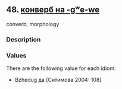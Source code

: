 ## 48. <a href =  'https://agricolamz.github.io/The_Circassian_Isoglosses_Database/48.html'>конверб на -gʷe-we</a>
converb; morphology

### Description



### Values
There are the following value for each idiom:

* Bzhedug  да [Ситимова 2004: 108] 

